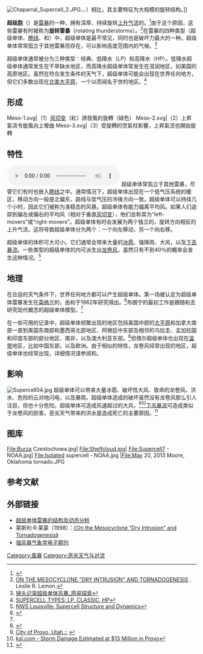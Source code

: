 {{noteTA
|T=zh-cn:超级单体; zh-hk:超級胞; zh-tw:超大胞;
|1=zh-cn:超级单体; zh-hk:超級胞; zh-tw:超大胞;
|2=zh-cn:风切变; zh-hk:風切變; zh-tw:風切;
}}
[[File:Chaparral_Supercell_2.JPG|thumb]]、{{link-en|脉冲风暴|Pulse storm|单体}}、{{link-en|多单体雷暴|Multicellular thunderstorm|多单体}}）相比，其主要特征为大规模的旋转结构。]]

'''超级[[對流|胞]]'''（{{Lang-en|'''Supercell'''}}）是[[雷暴|雷暴]]的一种，拥有深厚、持续旋转[[上升气流|上升气流]]的{{link-en|中气旋|Mesocyclone}}。<ref>{{cite book |last = Glickman |first = Todd S. (ed.) |title = Glossary of Meteorology |publisher = American Meteorological Society |edition = 2nd |year = 2000 |location = |pages =  |url = http://amsglossary.allenpress.com/glossary/search?id=supercell1 |doi = |isbn = 978-1-878220-34-9 }}</ref>由于这个原因，这些雷暴有时被称为'''旋转雷暴'''（rotating thunderstorms）。<ref>[http://www.stormchasers.au.com/lemon7.htm ON THE MESOCYCLONE "DRY INTRUSION" AND TORNADOGENESIS] {{webarchive|url=https://web.archive.org/web/20130730065045/http://www.stormchasers.au.com/lemon7.htm |date=2013-07-30 }}. Leslie R. Lemon.</ref>在雷暴的四种类型（超级单体、[[飑线|飑线]]、{{link-en|多单体雷暴|Multicellular thunderstorm|多单体}}和{{link-en|脉冲风暴|Pulse storm|单体}}）中，超级单体是最不常见，同时也是破坏力最大的一种。超级单体常常孤立于其他雷暴而存在，可以影响{{convert|32|km|mi|0}}高度范围内的气候。<ref>[http://discovery.163.com/photoview/4T8F0001/32736.html 镜头记录超级单体风暴_网易探索]</ref>

超级单体通常被分为三种类型：经典、低降水（LP）和高降水（HP）。低降水超级单体通常发生在干旱缺水地区，而高降水超级单体常发生在湿润地区，如美国的高原地区。虽然在符合发生条件的天气下，超级单体可能会出现在世界任何地方，但它们多数出现在[[北美大平原|北美大平原]]，一个以{{link-en|龙卷风走廊|Tornado Alley}}而闻名于世的地区。<ref>[http://www.theweatherprediction.com/habyhints/42/ SUPERCELL TYPES: LP, CLASSIC, HP]</ref>

== 形成 ==
<gallery mode="packed" heights="130px">
Meso-1.svg|（1）[[风切变|风切变]]（紅）誘發風的旋轉（緑色）
Meso-2.svg|（2）上昇氣流令旋風向上彎曲
Meso-3.svg|（3）受旋轉的空氣柱影響，上昇氣流也開始旋轉
</gallery>

== 特性 ==
[[File:Tornadoes_Spawn_near_Deshler,_Nebraska.OGG|thumb]]
超级单体常孤立于其他雷暴，尽管它们有时也嵌入[[飑线|飑线]]之中。通常情况下，超级单体出现在一个低气压系统的暖区，移动方向一般是北偏东，路线与低气压的冷锋方向一致。超级单体可以持续几个小时，因此它们被称为准稳态的风暴。超级单体有能力偏离平均风。如果人们追踪到偏左或偏右的平均风（相对于垂直[[风切变|风切变]]），他们会称其为“left-movers”或“right-movers”。超级单体有时会发展为两个独立的，旋转方向相反的上升气流，这将导致超级单体分为两个：一个向左移动，另一个向右移。

超级单体的体积可大可小。它们通常会带来大量的[[冰雹|冰雹]]、强降雨、大风，以及[[下击暴流|下击暴流]]。一些类型的超级单体的{{link-en|中气旋|Mesocyclone}}内可派生出[[龙卷风|龙卷风]]，虽然只有不到40％的概率会发生这种情况。<ref>[http://www.crh.noaa.gov/lmk/soo/docu/supercell.php NWS Louisville: Supercell Structure and Dynamics<!-- Bot generated title -->]</ref>

== 地理 ==
在合适的天气条件下，世界任何地方都可以产生超级单体。第一场被认定为超级单体雷暴发生在[[英格兰|英格兰]]的{{link-en|沃金厄姆|Wokingham}}，由{{link-en|基思·布朗宁|Keith Browning}}和{{link-en|弗兰克·拉德拉姆|Frank Ludlam}}于1962年研究得出。<ref name="Browning">{{cite journal |last = Browning |first = K.A. |authorlink = Keith Browning |coauthors = F.H. Ludlum |title = Airflow in Convective Storms |journal = Quarterly Journal of the Royal Meteorological Society |volume = 88 |issue = 376 |pages = 117–35 |date = Apr 1962 |url = http://www.rmets.org/pdf/qj62browning.pdf |doi = 10.1002/qj.49708837602 |deadurl = yes |archiveurl = https://web.archive.org/web/20120307213602/http://www.rmets.org/pdf/qj62browning.pdf |archivedate = 2012-03-07 }}</ref>布朗宁的最初工作是跟随{{link-en|莱斯利·R·莱蒙|Leslie R. Lemon|莱蒙}}和{{link-en|查尔斯·A·多斯韦尔三世|Charles A. Doswell III|多斯韦尔}}去研究现代概念的超级单体模型。<ref name="Lemon/Doswell">{{cite journal |last = Lemon |first = Leslie R. |authorlink = Leslie R. Lemon |coauthors = C.A. Doswell |title = Severe Thunderstorm Evolution and Mesocyclone Structure as Related to Tornadogenesis |journal = Mon. Wea. Rev. |volume = 107 |issue = 9 |pages = 1184–97 |date = Sep 1979 |url = http://journals.ametsoc.org/doi/abs/10.1175/1520-0493%281979%29107%3C1184%3ASTEAMS%3E2.0.CO%3B2 |doi = 10.1175/1520-0493(1979)107<1184:STEAMS>2.0.CO;2 }}</ref>在一些可用的记录中，超级单体频繁出现的地区包括美国中部的[[大平原|大平原]]和加拿大南部一直到美国东南部和墨西哥北部地区、阿根廷中东部及相邻的乌拉圭、孟加拉国和印度东部的部分地区、南非，以及澳大利亚东部。<ref>{{cite web|url=http://www.bom.gov.au/inside/services_policy/public/sevwx/vic/20100603_thunder.shtml |title=Thunderstorm in Victoria 06 Mar 2010 |publisher=Bom.gov.au |date=2010-03-06 |accessdate=2012-03-11}}</ref>但偶尔超级单体也出现在[[温带|温带]]地区，比如中国东部，以及欧洲。由于相似的特性，龙卷风经常出现的地区，超级单体也经常出现，详细情况请参阅{{link-en|龙卷风气候|Tornado climatology}}和{{link-en|龙卷风巷|Tornado Alley}}。

== 影响 ==
[[File:Supercell04.jpg|thumb]]
超级单体可以带来大量冰雹、破坏性大风、致命的龙卷风、洪水、危险的云对地闪电，以及暴雨。超级单体造成的破坏虽然没有龙卷风那么引人注目，但也十分危险。超级单体可造成风速超过{{convert|148|km/h|mph|abbr=on}}的大风，<ref>[http://www.provo.org/current_issues.082006storm.html City of Provo, Utah ::<!-- Bot generated title -->] {{webarchive|url=https://web.archive.org/web/20061006044157/http://www.provo.org/current_issues.082006storm.html |date=2006-10-06 }}</ref><ref>[http://www.ksl.com/index.php?nid=148&sid=399899 ksl.com - Storm Damage Estimated at $13 Million in Provo<!-- Bot generated title -->]</ref>[[下击暴流|下击暴流]]可造成类似于龙卷风的损害。恶劣天气带来的洪水是造成死亡的主要原因。<ref>{{Cite web |url=http://www.nssl.noaa.gov/NWSTornado/ |title=Tornadoes Nature's Most Violent Storms<!-- Bot generated title --> |access-date=2013-04-19 |archive-url=https://web.archive.org/web/20061026065708/http://www.nssl.noaa.gov/NWSTornado/ |archive-date=2006-10-26 |dead-url=yes }}</ref>

==图库==
<gallery>
File:Burza Czestochowa.jpg|
File:Shelfcloud.jpg|
File:Supercell7 - NOAA.jpg|
File:Isolated supercell - NOAA.jpg
|File:May 20, 2013 Moore, Oklahoma tornado.JPG
</gallery>

== 参考文献 ==
{{reflist}}

== 外部链接 ==
{{Commons|Supercell}}
{{Wiktionary|supercell}}
* [http://www.crh.noaa.gov/lmk/soo/docu/supercell.php 超级单体雷暴的结构及动态分析]{{en}}
* 莱斯利·R·莱蒙（1998）：[https://web.archive.org/web/20130730065045/http://www.stormchasers.au.com/lemon7.htm 《On the Mesocyclone “Dry Intrusion” and Tornadogenesis》]{{en}}
* [http://www.ejssm.org/ 强风暴气象学电子期刊]{{en}}

[[Category:風暴|Category:風暴]]
[[Category:恶劣天气与对流|Category:恶劣天气与对流]]